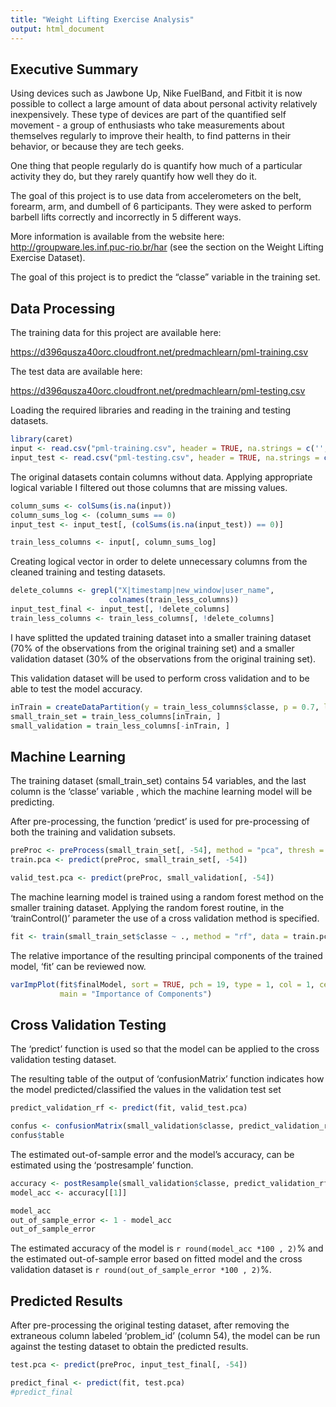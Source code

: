 ```yaml
---
title: "Weight Lifting Exercise Analysis"
output: html_document
---
```


## Executive Summary

Using devices such as Jawbone Up, Nike FuelBand, and Fitbit it is now possible to collect a large amount of data about personal activity relatively inexpensively. These type of devices are part of the quantified self movement - a group of enthusiasts who take measurements about themselves regularly to improve their health, to find patterns in their behavior, or because they are tech geeks. 

One thing that people regularly do is quantify how much of a particular activity they do, but they rarely quantify how well they do it.

The goal of this project is to use data from accelerometers on the belt, forearm, arm, and dumbell of 6 participants. They were asked to perform barbell lifts correctly and incorrectly in 5 different ways. 

More information is available from the website here: <http://groupware.les.inf.puc-rio.br/har> (see the section on the Weight Lifting Exercise Dataset). 

The goal of this project is to predict the "classe" variable in the training set.

## Data Processing

The training data for this project are available here: 

<https://d396qusza40orc.cloudfront.net/predmachlearn/pml-training.csv>

The test data are available here: 

<https://d396qusza40orc.cloudfront.net/predmachlearn/pml-testing.csv>

Loading the required libraries and reading in the training and testing datasets.

```r
library(caret)
input <- read.csv("pml-training.csv", header = TRUE, na.strings = c('', 'NA'))
input_test <- read.csv("pml-testing.csv", header = TRUE, na.strings = c('', 'NA'))
```

The original datasets contain columns without data. Applying appropriate logical variable I filtered out those columns that are missing values.

```r
column_sums <- colSums(is.na(input))
column_sums_log <- (column_sums == 0)
input_test <- input_test[, (colSums(is.na(input_test)) == 0)]
```

```r
train_less_columns <- input[, column_sums_log]
```

Creating logical vector in order to delete unnecessary columns from the cleaned training and testing datasets.

```r
delete_columns <- grepl("X|timestamp|new_window|user_name", 
                      colnames(train_less_columns))
input_test_final <- input_test[, !delete_columns]
train_less_columns <- train_less_columns[, !delete_columns]
```


I have splitted the updated training dataset into a smaller training dataset (70% of the observations from the original training set) and a smaller validation dataset (30% of the observations from the original training set).

This validation dataset will be used to perform cross validation and to be able to test the model accuracy.

```r
inTrain = createDataPartition(y = train_less_columns$classe, p = 0.7, list = FALSE)
small_train_set = train_less_columns[inTrain, ]
small_validation = train_less_columns[-inTrain, ]
```

## Machine Learning

The training dataset (small_train_set) contains 54 variables, and the last column is the 'classe' variable , which the machine learning model will be predicting.

After pre-processing, the function 'predict' is used for pre-processing of
both the training and validation subsets.

```r
preProc <- preProcess(small_train_set[, -54], method = "pca", thresh = 0.99)
train.pca <- predict(preProc, small_train_set[, -54])
```

```r
valid_test.pca <- predict(preProc, small_validation[, -54])
```

The machine learning model is trained using a random forest method on the smaller training dataset. Applying the  random forest routine, in the 'trainControl()' parameter the use of a cross validation method is specified.

```r
fit <- train(small_train_set$classe ~ ., method = "rf", data = train.pca, trControl = trainControl(method = "cv", number = 4), importance = TRUE)                                                                                         
```

The relative importance of the resulting principal components of the trained model, 'fit' can be reviewed now.

```r
varImpPlot(fit$finalModel, sort = TRUE, pch = 19, type = 1, col = 1, cex = 1, 
           main = "Importance of Components")
```

## Cross Validation Testing

The 'predict' function is used so that the model can be applied to the cross validation testing dataset. 

The resulting table of the output of 'confusionMatrix' function indicates how the model predicted/classified the values in the validation test set 

```r
predict_validation_rf <- predict(fit, valid_test.pca)
```

```r
confus <- confusionMatrix(small_validation$classe, predict_validation_rf)
confus$table
```

The estimated out-of-sample error and the model's accuracy, can be estimated using the 'postresample' function.

```r
accuracy <- postResample(small_validation$classe, predict_validation_rf)
model_acc <- accuracy[[1]]
```

```r
model_acc
out_of_sample_error <- 1 - model_acc
out_of_sample_error
```

The estimated accuracy of the model is `r round(model_acc *100 , 2)`% and the estimated out-of-sample error based on fitted model and the cross validation dataset is `r round(out_of_sample_error *100 , 2)`%.

## Predicted Results

After pre-processing the original testing dataset, after removing the
extraneous column labeled 'problem_id' (column 54), the model can be run against the testing dataset to obtain the predicted results.

```r
test.pca <- predict(preProc, input_test_final[, -54])
```

```r
predict_final <- predict(fit, test.pca)
#predict_final
```



